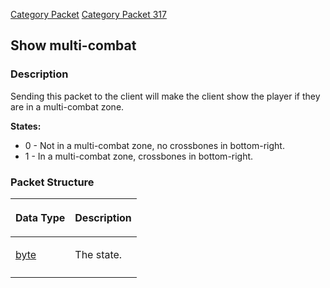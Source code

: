 [[Category Packet]]
[[Category Packet 317]]
{{packet|name=Show multi-combat|description=Shows the player if they are in a multi-combat zone.|opcode=61|type=Fixed|length=1|revision=317}}
== Show multi-combat ==

=== Description ===

Sending this packet to the client will make the client show the player if they are in a multi-combat zone.

'''States:'''
* 0 - Not in a multi-combat zone, no crossbones in bottom-right.
* 1 - In a multi-combat zone, crossbones in bottom-right.

=== Packet Structure ===
{|border=2
! Data Type
! Description
|-
| [[Data Types#byte|byte]]
| The state.
|-
|}